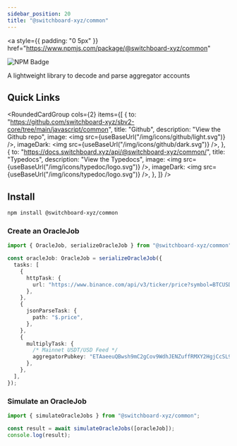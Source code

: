 ```yaml
---
sidebar_position: 20
title: "@switchboard-xyz/common"
---
```


<a
  style={{ padding: "0 5px" }}
  href="https://www.npmjs.com/package/@switchboard-xyz/common"
>
  <img
    alt="NPM Badge"
    src="https://img.shields.io/github/package-json/v/switchboard-xyz/sbv2-core?color=red&filename=javascript%2Fcommon%2Fpackage.json&label=%40switchboard-xyz%2Fcommon&logo=npm"
  />
</a>

A lightweight library to decode and parse aggregator accounts

## Quick Links


<RoundedCardGroup
  cols={2}
  items={[
    {
      to: "https://github.com/switchboard-xyz/sbv2-core/tree/main/javascript/common",
      title: "Github",
      description: "View the Github repo",
      image: <img src={useBaseUrl("/img/icons/github/light.svg")} />,
      imageDark: <img src={useBaseUrl("/img/icons/github/dark.svg")} />,
    },
    {
      to: "https://docs.switchboard.xyz/api/@switchboard-xyz/common/",
      title: "Typedocs",
      description: "View the Typedocs",
      image: <img src={useBaseUrl("/img/icons/typedoc/logo.svg")} />,
      imageDark: <img src={useBaseUrl("/img/icons/typedoc/logo.svg")} />,
    },
  ]}
/>

## Install

```bash npm2yarn
npm install @switchboard-xyz/common
```

### Create an OracleJob

```ts
import { OracleJob, serializeOracleJob } from "@switchboard-xyz/common";

const oracleJob: OracleJob = serializeOracleJob({
  tasks: [
    {
      httpTask: {
        url: "https://www.binance.com/api/v3/ticker/price?symbol=BTCUSDT",
      },
    },
    {
      jsonParseTask: {
        path: "$.price",
      },
    },
    {
      multiplyTask: {
        /* Mainnet USDT/USD Feed */
        aggregatorPubkey: "ETAaeeuQBwsh9mC2gCov9WdhJENZuffRMXY2HgjCcSL9",
      },
    },
  ],
});
```

### Simulate an OracleJob

```ts
import { simulateOracleJobs } from "@switchboard-xyz/common";

const result = await simulateOracleJobs([oracleJob]);
console.log(result);
```
